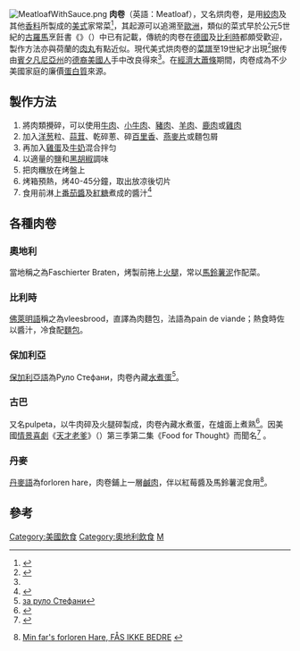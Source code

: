 {{About|菜式|美國搖滾歌手|肉卷 (歌手)}}
[[File:MeatloafWithSauce.png|thumb]]
'''肉卷'''（英語：Meatloaf），又名烘肉卷，是用[[絞肉|絞肉]]及其他[[香料|香料]]所製成的[[美國|美式]]家常菜<ref name="zeldes">{{Cite web | last = Zeldes | first = Leah A. | title = Eat this! Meatloaf, easy comfort | work = Dining Chicago | publisher = Chicago's Restaurant & Entertainment Guide, Inc. | date = 2009-09-02 | url = http://www.diningchicago.com/blog/2010/06/30/eat-this-meatloaf-easy-comfort/ | format =  | doi =  | accessdate = 2010-08-03 | archive-date = 2011-10-11 | archive-url = https://web.archive.org/web/20111011211536/http://www.diningchicago.com/blog/2010/06/30/eat-this-meatloaf-easy-comfort/ | dead-url = no }}</ref>，其起源可以追溯至[[歐洲|歐洲]]，類似的菜式早於公元5世紀的[[古羅馬飲食文化|古羅馬]]烹飪書《{{link-en|阿匹西尤|Apicius}}》（{{lang|en|''Apicius''}}）中已有記載，傳統的肉卷在[[德國|德國]]及[[比利時|比利時]]都頗受歡迎，製作方法亦與荷蘭的[[肉丸|肉丸]]有點近似。現代美式烘肉卷的[[菜譜|菜譜]]至19世紀才出現<ref name="Meatloaf history">{{Cite web |url=http://www.buzzle.com/editorials/1-2-2006-85269.asp |title=Meatloaf history in US |access-date=2015-07-07 |archive-url=https://web.archive.org/web/20140108213315/http://www.buzzle.com/editorials/1-2-2006-85269.asp |archive-date=2014-01-08 |dead-url=yes }}</ref>据传由[[賓夕凡尼亞州|賓夕凡尼亞州]]的[[德裔美國人|德裔美國人]]手中改良得來<ref name="zeldes" />。在[[經濟大蕭條|經濟大蕭條]]期間，肉卷成為不少美國家庭的廉價[[蛋白質|蛋白質]]來源。

==製作方法==
{{multiple image
| direction = vertical
| width = 140
| footer = 製作過程
| image1 = Sekaná 001.jpg
| image2 = Sekaná 002.jpg
| image3 = Sekaná 003.jpg
| image4 = Sekaná 004.jpg
| image5 = Sekaná 005.jpg
| image6 = Sekaná 006.jpg
| image7 = Sekaná 007.jpg
}}
#將肉類攪碎，可以使用[[牛肉|牛肉]]、[[小牛肉|小牛肉]]、[[豬肉|豬肉]]、[[羊肉|羊肉]]、[[鹿肉|鹿肉]]或[[雞肉|雞肉]]
#加入[[洋葱|洋葱]]粒、[[蒜茸|蒜茸]]、乾碎蔥、碎[[百里香|百里香]]、[[燕麥片|燕麥片]]或麵包屑
#再加入[[雞蛋|雞蛋]]及[[牛奶|牛奶]]混合拌匀
#以適量的[[鹽|鹽]]和[[黑胡椒|黑胡椒]]調味
#把肉糰放在烤盤上
#烤箱預熱{{convert|375|F|C}}，烤40-45分鐘，取出放凉後切片
#食用前淋上[[番茄醬|番茄醬]]及[[紅糖|紅糖]]煮成的醬汁<ref name=Tasty>{{Cite web |url=http://www.tastymeatloafrecipes.com/ |title=Meatloaf |accessdate=2015-07-07 |archive-date=2017-06-26 |archive-url=https://web.archive.org/web/20170626094609/http://tastymeatloafrecipes.com/ |dead-url=no }}</ref>

==各種肉卷==
===奧地利===
當地稱之為Faschierter Braten，烤製前捲上[[火腿|火腿]]，常以[[馬鈴薯泥|馬鈴薯泥]]作配菜。
===比利時===
[[佛萊明語|佛萊明語]]稱之為vleesbrood，直譯為肉麵包，法語為pain de viande；熱食時佐以醬汁，冷食配[[麵包|麵包]]。
===保加利亞===
[[保加利亞語|保加利亞語]]為Руло Стефани，肉卷內藏[[水煮蛋|水煮蛋]]<ref>[http://recepti.obiavi.biz/%D1%80%D0%B5%D1%86%D0%B5%D0%BF%D1%82%D0%B0-%D0%B7%D0%B0-%D1%80%D1%83%D0%BB%D0%BE-%D1%81%D1%82%D0%B5%D1%84%D0%B0%D0%BD%D0%B8/Рецепта за руло Стефани]{{Dead link|date=2020年1月 |bot=InternetArchiveBot |fix-attempted=yes }}</ref>。
===古巴===
又名pulpeta，以牛肉碎及火腿碎製成，肉卷內藏水煮蛋，在爐面上煮熟<ref>{{cite web |url=http://www.tasteofcuba.com/pulpeta.html |title=Cuban Meatloaf recipe - How to Make Pulpeta Cubana |publisher=Tasteofcuba.com |date= |accessdate=2014-08-09 |archive-date=2014-08-22 |archive-url=https://web.archive.org/web/20140822141745/http://www.tasteofcuba.com/pulpeta.html |dead-url=yes }}</ref>。因美國[[情景喜劇|情景喜劇]]《[[天才老爹|天才老爹]]》（{{lang|en|The Cosby Show}}）第三季第二集《Food for Thought》而聞名<ref>{{cite web |url=http://www.tv.com/shows/the-cosby-show/trivia/season-all/10 |title=The Cosby Show |publisher=TV.com |date= |accessdate=2014-08-09 |archive-date=2014-07-16 |archive-url=https://web.archive.org/web/20140716141005/http://www.tv.com/shows/the-cosby-show/trivia/season-all/10 |dead-url=no }}</ref> 。

===丹麥===
[[丹麥語|丹麥語]]為forloren hare，肉卷鋪上一層[[鹹肉|鹹肉]]，伴以紅莓醬及馬鈴薯泥食用<ref>{{da icon}} [http://www.dk-kogebogen.dk/opskrift2/visopskrift.php?id=26375 Min far's forloren Hare, FÅS IKKE BEDRE] {{Wayback|url=http://www.dk-kogebogen.dk/opskrift2/visopskrift.php?id=26375 |date=20101204105542 }}</ref>。

==參考==
{{reflist}}
[[Category:美國飲食|Category:美國飲食]]
[[Category:奧地利飲食|Category:奧地利飲食]]
[[Category:牛肉制品与牛肉菜肴|M]]